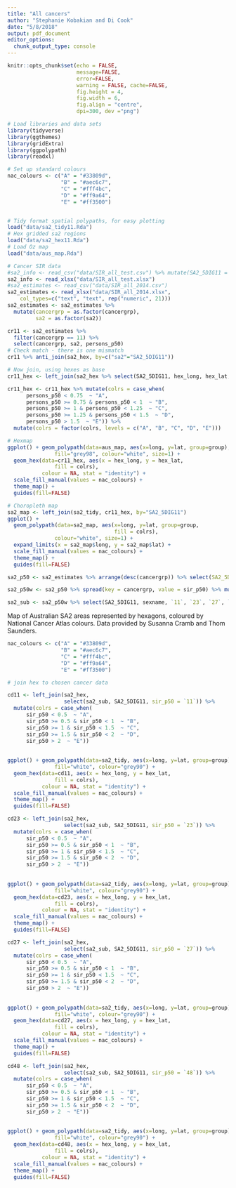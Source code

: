 ```yaml
---
title: "All cancers"
author: "Stephanie Kobakian and Di Cook"
date: "5/8/2018"
output: pdf_document
editor_options: 
  chunk_output_type: console
---
```


```r
knitr::opts_chunk$set(echo = FALSE, 
                      message=FALSE, 
                      error=FALSE, 
                      warning = FALSE, cache=FALSE,
                      fig.height = 4,
                      fig.width = 6, 
                      fig.align = "centre", 
                      dpi=300, dev ="png")
```



```r
# Load libraries and data sets
library(tidyverse)
library(ggthemes)
library(gridExtra)
library(ggpolypath)
library(readxl)

# Set up standard colours
nac_colours <- c("A" = "#33809d",
                 "B" = "#aec6c7",
                 "C" = "#fff4bc",
                 "D" = "#ff9a64",
                 "E" = "#ff3500")


# Tidy format spatial polypaths, for easy plotting
load("data/sa2_tidy11.Rda")
# Hex gridded sa2 regions
load("data/sa2_hex11.Rda")
# Load Oz map
load("data/aus_map.Rda")

# Cancer SIR data
#sa2_info <- read_csv("data/SIR_all_test.csv") %>% mutate(SA2_5DIG11 = as.factor(sa2))
sa2_info <- read_xlsx("data/SIR_all_test.xlsx")
#sa2_estimates <- read_csv("data/SIR_all_2014.csv") 
sa2_estimates <- read_xlsx("data/SIR_all_2014.xlsx", 
    col_types=c("text", "text", rep("numeric", 21))) 
sa2_estimates <- sa2_estimates %>% 
  mutate(cancergrp = as.factor(cancergrp),
         sa2 = as.factor(sa2))
```

```r
cr11 <- sa2_estimates %>% 
  filter(cancergrp == 11) %>%
  select(cancergrp, sa2, persons_p50)
# Check match - there is one mismatch
cr11 %>% anti_join(sa2_hex, by=c("sa2"="SA2_5DIG11"))

# Now join, using hexes as base
cr11_hex <- left_join(sa2_hex %>% select(SA2_5DIG11, hex_long, hex_lat, long_c, lat_c, SA2_NAME11, GCC_NAME11, STE_NAME11, SUA), cr11, by=c("SA2_5DIG11"="sa2"))

cr11_hex <- cr11_hex %>% mutate(colrs = case_when(
      persons_p50 < 0.75  ~ "A",
      persons_p50 >= 0.75 & persons_p50 < 1  ~ "B",
      persons_p50 >= 1 & persons_p50 < 1.25  ~ "C",
      persons_p50 >= 1.25 & persons_p50 < 1.5  ~ "D",
      persons_p50 > 1.5  ~ "E")) %>%
  mutate(colrs = factor(colrs, levels = c("A", "B", "C", "D", "E")))

# Hexmap
ggplot() + geom_polypath(data=aus_map, aes(x=long, y=lat, group=group),
               fill="grey98", colour="white", size=1) +
  geom_hex(data=cr11_hex, aes(x = hex_long, y = hex_lat,
               fill = colrs),
           colour = NA, stat = "identity") +
  scale_fill_manual(values = nac_colours) +
  theme_map() + 
  guides(fill=FALSE)

# Choropleth map
sa2_map <- left_join(sa2_tidy, cr11_hex, by="SA2_5DIG11")
ggplot() + 
  geom_polypath(data=sa2_map, aes(x=long, y=lat, group=group, 
                                  fill = colrs),
               colour="white", size=1) +
  expand_limits(x = sa2_map$long, y = sa2_map$lat) + 
  scale_fill_manual(values = nac_colours) +
  theme_map() + 
  guides(fill=FALSE)

```

```r
sa2_p50 <- sa2_estimates %>% arrange(desc(cancergrp)) %>% select(SA2_5DIG11 = sa2, cancergrp, males_p50, females_p50, persons_p50) %>%  gather(key = sexname, value = sir_p50, males_p50:persons_p50) %>% mutate(sexname = gsub(pattern = "_p50","", sexname))

sa2_p50w <- sa2_p50 %>% spread(key = cancergrp, value = sir_p50) %>% mutate(SA2_5DIG11=as.factor(SA2_5DIG11))

sa2_sub <- sa2_p50w %>% select(SA2_5DIG11, sexname, `11`, `23`, `27`, `48`) 
```
 

Map of Australian SA2 areas represented by hexagons, coloured by National Cancer Atlas colours.
Data provided by Susanna Cramb and Thom Saunders.


```r
nac_colours <- c("A" = "#33809d",
                 "B" = "#aec6c7",
                 "C" = "#fff4bc",
                 "D" = "#ff9a64",
                 "E" = "#ff3500")
```


```r
# join hex to chosen cancer data 

cd11 <- left_join(sa2_hex, 
                  select(sa2_sub, SA2_5DIG11, sir_p50 = `11`)) %>% 
  mutate(colrs = case_when(
      sir_p50 < 0.5  ~ "A",
      sir_p50 >= 0.5 & sir_p50 < 1  ~ "B",
      sir_p50 >= 1 & sir_p50 < 1.5  ~ "C",
      sir_p50 >= 1.5 & sir_p50 < 2  ~ "D",
      sir_p50 > 2  ~ "E"))
  
  
ggplot() + geom_polypath(data=sa2_tidy, aes(x=long, y=lat, group=group),
               fill="white", colour="grey90") +
  geom_hex(data=cd11, aes(x = hex_long, y = hex_lat,
               fill = colrs),
           colour = NA, stat = "identity") +
  scale_fill_manual(values = nac_colours) +
  theme_map() + 
  guides(fill=FALSE)
```


```r

cd23 <- left_join(sa2_hex, 
                  select(sa2_sub, SA2_5DIG11, sir_p50 = `23`)) %>% 
  mutate(colrs = case_when(
      sir_p50 < 0.5  ~ "A",
      sir_p50 >= 0.5 & sir_p50 < 1  ~ "B",
      sir_p50 >= 1 & sir_p50 < 1.5  ~ "C",
      sir_p50 >= 1.5 & sir_p50 < 2  ~ "D",
      sir_p50 > 2  ~ "E"))
  
  
ggplot() + geom_polypath(data=sa2_tidy, aes(x=long, y=lat, group=group),
               fill="white", colour="grey90") +
  geom_hex(data=cd23, aes(x = hex_long, y = hex_lat,
               fill = colrs),
           colour = NA, stat = "identity") +
  scale_fill_manual(values = nac_colours) +
  theme_map() + 
  guides(fill=FALSE)
```

```r

cd27 <- left_join(sa2_hex, 
                  select(sa2_sub, SA2_5DIG11, sir_p50 = `27`)) %>% 
  mutate(colrs = case_when(
      sir_p50 < 0.5  ~ "A",
      sir_p50 >= 0.5 & sir_p50 < 1  ~ "B",
      sir_p50 >= 1 & sir_p50 < 1.5  ~ "C",
      sir_p50 >= 1.5 & sir_p50 < 2  ~ "D",
      sir_p50 > 2  ~ "E"))
  
  
ggplot() + geom_polypath(data=sa2_tidy, aes(x=long, y=lat, group=group),
               fill="white", colour="grey90") +
  geom_hex(data=cd27, aes(x = hex_long, y = hex_lat,
               fill = colrs),
           colour = NA, stat = "identity") +
  scale_fill_manual(values = nac_colours) +
  theme_map() + 
  guides(fill=FALSE)
```


```r
cd48 <- left_join(sa2_hex, 
                  select(sa2_sub, SA2_5DIG11, sir_p50 = `48`)) %>% 
  mutate(colrs = case_when(
      sir_p50 < 0.5  ~ "A",
      sir_p50 >= 0.5 & sir_p50 < 1  ~ "B",
      sir_p50 >= 1 & sir_p50 < 1.5  ~ "C",
      sir_p50 >= 1.5 & sir_p50 < 2  ~ "D",
      sir_p50 > 2  ~ "E"))
  
  
ggplot() + geom_polypath(data=sa2_tidy, aes(x=long, y=lat, group=group),
               fill="white", colour="grey90") +
  geom_hex(data=cd48, aes(x = hex_long, y = hex_lat,
               fill = colrs),
           colour = NA, stat = "identity") +
  scale_fill_manual(values = nac_colours) +
  theme_map() + 
  guides(fill=FALSE)

```
